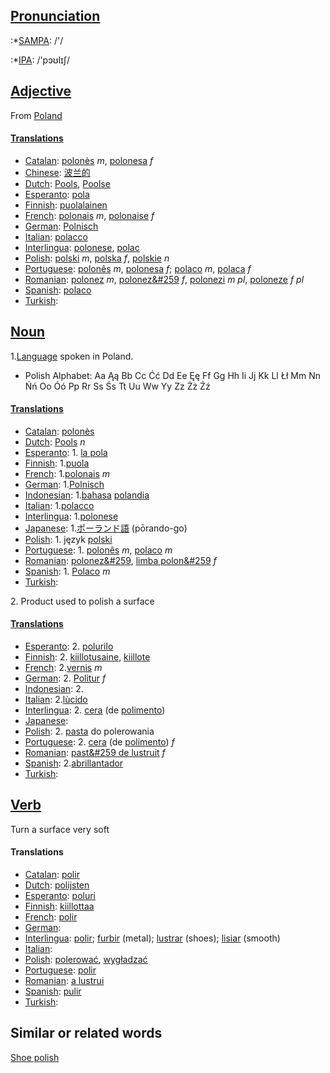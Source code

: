 ==[[Pronunciation]]==

:*[[w:SAMPA|SAMPA]]: /'/
:*[[w:IPA|IPA]]: /'pɔʊlɪʃ/


==[[Adjective]]==

From [[Poland]]

====[[Translation]]s====

*[[Catalan]]: [[polonès]] ''m'', [[polonesa]] ''f''
*[[Chinese]]: [[波兰的]]
*[[Dutch]]: [[Pools]], [[Poolse]]
*[[Esperanto]]: [[pola]]
*[[Finnish]]: [[puolalainen]]
*[[French]]: [[polonais]] ''m'', [[polonaise]] ''f''
*[[German]]: [[Polnisch]]
*[[Italian]]: [[polacco]]
*[[Interlingua]]: [[polonese]], [[polac]]
*[[Polish]]: [[polski]] ''m'', [[polska]] ''f'', [[polskie]] ''n''
*[[Portuguese]]: [[polonês]] ''m'', [[polonesa]] ''f''; [[polaco]] ''m'', [[polaca]] ''f''
*[[Romanian]]: [[polonez]] ''m'', [[polonez&#259]] ''f'', [[polonezi]] ''m pl'', [[poloneze]] ''f pl''
*[[Spanish]]: [[polaco]]
*[[Turkish]]: [[]]

==[[Noun]]==

1.[[Language]] spoken in Poland.
*Polish Alphabet: Aa Ąą Bb Cc Ćć Dd Ee Ęę Ff Gg Hh Ii Jj Kk Ll Łł Mm Nn Ńń Oo Óó Pp Rr Ss Śs Tt Uu Ww Yy Zz Żż Źź

====[[Translation]]s====
*[[Catalan]]: [[polonès]]
*[[Dutch]]: [[Pools]] ''n''
*[[Esperanto]]: 1. [[la pola]] 
*[[Finnish]]: 1.[[puola]] 
*[[French]]: 1.[[polonais]] ''m''
*[[German]]: 1.[[Polnisch]] 
*[[Indonesian]]: 1.[[bahasa]] [[polandia]]
*[[Italian]]: 1.[[polacco]]
*[[Interlingua]]: 1.[[polonese]] 
*[[Japanese]]: 1.[[ポーランド語]] (pōrando-go)
*[[Polish]]: 1. język [[polski]] 
*[[Portuguese]]: 1. [[polonês]] ''m'', [[polaco]] ''m'' 
*[[Romanian]]: [[polonez&#259]], [[limba polon&#259]] ''f''
*[[Spanish]]: 1. [[Polaco]] ''m''
*[[Turkish]]: [[]]

2. Product used to polish a surface

====[[Translation]]s====
*[[Esperanto]]:  2. [[polurilo]]
*[[Finnish]]:  2. [[kiillotusaine]], [[kiillote]]
*[[French]]: 2.[[vernis]] ''m''
*[[German]]:  2. [[Politur]] ''f''
*[[Indonesian]]: 2.[[]]
*[[Italian]]: 2.[[lùcido]]
*[[Interlingua]]: 2. [[cera]] (de [[polimento]])
*[[Japanese]]: [[]]
*[[Polish]]:  2. [[pasta]] do polerowania
*[[Portuguese]]:  2. [[cera]] (de [[polimento]]) ''f''
*[[Romanian]]: [[past&#259 de lustruit]] ''f''
*[[Spanish]]: 2.[[abrillantador]]
*[[Turkish]]: [[]]


== [[Verb]] ==

Turn a surface very soft

====Translations====
*[[Catalan]]: [[polir]]
*[[Dutch]]: [[polijsten]]
*[[Esperanto]]: [[poluri]]
*[[Finnish]]: [[kiillottaa]]
*[[French]]: [[polir]]
*[[German]]: [[]]
*[[Interlingua]]: [[polir]]; [[furbir]] (metal); [[lustrar]] (shoes); [[lisiar]] (smooth)
*[[Italian]]: [[]]
*[[Polish]]: [[polerować]], [[wygładzać]]
*[[Portuguese]]: [[polir]]
*[[Romanian]]: [[a lustrui]]
*[[Spanish]]: [[pulir]]
*[[Turkish]]: [[]]

==Similar or related words==

[[Shoe polish]]